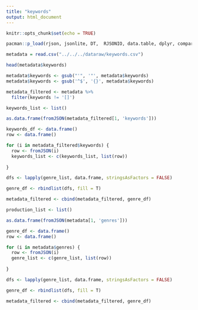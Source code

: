 ```yaml
---
title: "keywords"
output: html_document
---
```


```r
knitr::opts_chunk$set(echo = TRUE)
```

```r
pacman::p_load(rjson, jsonlite, DT,  RJSONIO, data.table, dplyr, compareDF)
```

```r
metadata = read.csv("../../../dataraw/keywords.csv")
```

```r
head(metadata$keywords)
```

```r
metadata$keywords <- gsub("'", '"', metadata$keywords)
metadata$keywords <- gsub('^$', '{}', metadata$keywords)
```

```r
metadata_filtered <- metadata %>% 
  filter(keywords != '[]')
```

```r
keywords_list <- list()

as.data.frame(fromJSON(metadata_filtered[1, 'keywords']))

keywords_df <- data.frame()
row <- data.frame()

for (i in metadata_filtered$keywords) {
  row <- fromJSON(i)
  keywords_list <- c(keywords_list, list(row))
  
}

dfs <- lapply(genre_list, data.frame, stringsAsFactors = FALSE)

genre_df <- rbindlist(dfs, fill = T)

metadata_filtered <- cbind(metadata_filtered, genre_df)
```

```r
production_list <- list()

as.data.frame(fromJSON(metadata[1, 'genres']))

genre_df <- data.frame()
row <- data.frame()

for (i in metadata$genres) {
  row <- fromJSON(i)
  genre_list <- c(genre_list, list(row))
  
}

dfs <- lapply(genre_list, data.frame, stringsAsFactors = FALSE)

genre_df <- rbindlist(dfs, fill = T)

metadata_filtered <- cbind(metadata_filtered, genre_df)
```

